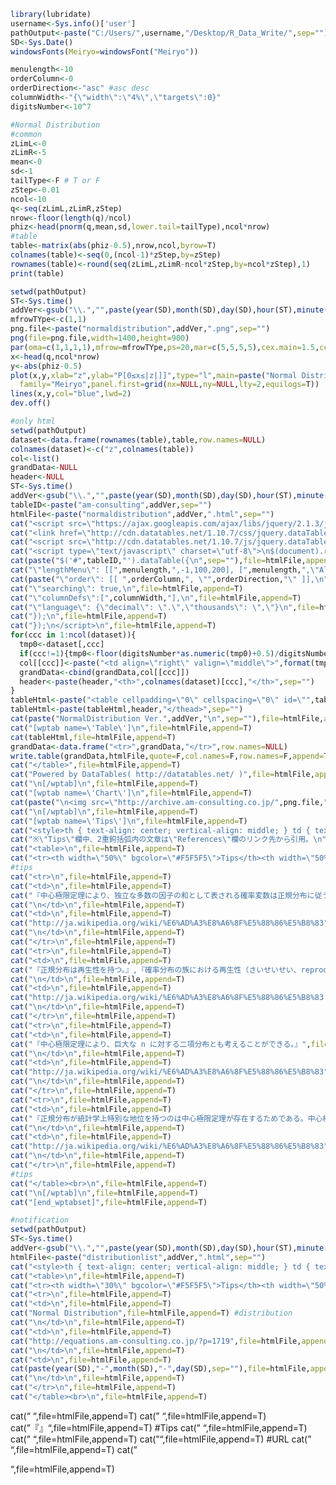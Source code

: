 ```r
library(lubridate)
username<-Sys.info()['user']
pathOutput<-paste("C:/Users/",username,"/Desktop/R_Data_Write/",sep="")
SD<-Sys.Date()
windowsFonts(Meiryo=windowsFont("Meiryo"))
```

```r
menulength<-10
orderColumn<-0
orderDirection<-"asc" #asc desc
columnWidth<-"{\"width\":\"4%\",\"targets\":0}"
digitsNumber<-10^7
```

```r
#Normal Distribution
#common
zLimL<-0
zLimR<-5
mean<-0
sd<-1
tailType<-F # T or F
zStep<-0.01
ncol<-10
q<-seq(zLimL,zLimR,zStep)
nrow<-floor(length(q)/ncol)
phiz<-head(pnorm(q,mean,sd,lower.tail=tailType),ncol*nrow)
#table
table<-matrix(abs(phiz-0.5),nrow,ncol,byrow=T)
colnames(table)<-seq(0,(ncol-1)*zStep,by=zStep)
rownames(table)<-round(seq(zLimL,zLimR-ncol*zStep,by=ncol*zStep),1)
print(table)
```

```r
setwd(pathOutput)
ST<-Sys.time()  
addVer<-gsub("\\.","",paste(year(SD),month(SD),day(SD),hour(ST),minute(ST),second(ST),sep=""))
mfrowTYpe<-c(1,1)
png.file<-paste("normaldistribution",addVer,".png",sep="")
png(file=png.file,width=1400,height=900)
par(oma=c(1,1,1,1),mfrow=mfrowTYpe,ps=20,mar=c(5,5,5,5),cex.main=1.5,cex.lab=1.5,cex.axis=1.5)
x<-head(q,ncol*nrow)
y<-abs(phiz-0.5)
plot(x,y,xlab="z",ylab="P[0≤x≤|z|]]",type="l",main=paste("Normal Distribution\nmean=",mean,", sd=",sd),
  family="Meiryo",panel.first=grid(nx=NULL,ny=NULL,lty=2,equilogs=T))
lines(x,y,col="blue",lwd=2)
dev.off()
```

```r
#only html
setwd(pathOutput)
dataset<-data.frame(rownames(table),table,row.names=NULL)
colnames(dataset)<-c("z",colnames(table))
col<-list()
grandData<-NULL
header<-NULL
ST<-Sys.time()  
addVer<-gsub("\\.","",paste(year(SD),month(SD),day(SD),hour(ST),minute(ST),second(ST),sep=""))
tableID<-paste("am-consulting",addVer,sep="")
htmlFile<-paste("normaldistribution",addVer,".html",sep="")
cat("<script src=\"https://ajax.googleapis.com/ajax/libs/jquery/2.1.3/jquery.min.js\"></script>\n",file=htmlFile,append=F)
cat("<link href=\"http://cdn.datatables.net/1.10.7/css/jquery.dataTables.min.css\" rel=\"stylesheet\">\n",file=htmlFile,append=T)
cat("<script src=\"http://cdn.datatables.net/1.10.7/js/jquery.dataTables.min.js\"></script>\n",file=htmlFile,append=T)
cat("<script type=\"text/javascript\" charset=\"utf-8\">\n$(document).ready( function(){\n",file=htmlFile,append=T)
cat(paste("$('#",tableID,"').dataTable({\n",sep=""),file=htmlFile,append=T)
cat("\"lengthMenu\": [[",menulength,",-1,100,200], [",menulength,",\"All\",100,200]],\n",file=htmlFile,append=T)
cat(paste("\"order\": [[ ",orderColumn,", \"",orderDirection,"\" ]],\n",sep=""),file=htmlFile,append=T)
cat("\"searching\": true,\n",file=htmlFile,append=T)
cat("\"columnDefs\":[",columnWidth,"],\n",file=htmlFile,append=T)
cat("\"language\": {\"decimal\": \".\",\"thousands\": \",\"}\n",file=htmlFile,append=T)
cat("});\n",file=htmlFile,append=T)
cat("});\n</script>\n",file=htmlFile,append=T)
for(ccc in 1:ncol(dataset)){
  tmp0<-dataset[,ccc]
  if(ccc!=1){tmp0<-floor(digitsNumber*as.numeric(tmp0)+0.5)/digitsNumber}
  col[[ccc]]<-paste("<td align=\"right\" valign=\"middle\">",format(tmp0,big.mark=",",scientific=F),"</td>",sep="")
  grandData<-cbind(grandData,col[[ccc]])
  header<-paste(header,"<th>",colnames(dataset)[ccc],"</th>",sep="")  
}
tableHtml<-paste("<table cellpadding=\"0\" cellspacing=\"0\" id=\"",tableID,"\" width=\"100%\" class=\"display\" style=\"font-size:11px;\"><thead>",sep="")
tableHtml<-paste(tableHtml,header,"</thead>",sep="")
cat(paste("NormalDistribution Ver.",addVer,"\n",sep=""),file=htmlFile,append=T)
cat("[wptab name=\'Table\']\n",file=htmlFile,append=T)
cat(tableHtml,file=htmlFile,append=T)
grandData<-data.frame("<tr>",grandData,"</tr>",row.names=NULL)
write.table(grandData,htmlFile,quote=F,col.names=F,row.names=F,append=T)
cat("</table>",file=htmlFile,append=T)
cat("Powered by DataTables( http://datatables.net/ )",file=htmlFile,append=T)
cat("\n[/wptab]\n",file=htmlFile,append=T)
cat("[wptab name=\'Chart\']\n",file=htmlFile,append=T)
cat(paste("\n<img src=\"http://archive.am-consulting.co.jp/",png.file,"\" alt=\"\" width=\"100%\">\n",sep=""),file=htmlFile,append=T)
cat("\n[/wptab]\n",file=htmlFile,append=T)
cat("[wptab name=\'Tips\']\n",file=htmlFile,append=T)
cat("<style>th { text-align: center; vertical-align: middle; } td { text-align: left; vertical-align: middle; }</style>\n",file=htmlFile,append=T)
cat("※\"Tips\"欄中、2重鉤括弧内の文章は\"References\"欄のリンク先から引用。\n",file=htmlFile,append=T)
cat("<table>\n",file=htmlFile,append=T)
cat("<tr><th width=\"50%\" bgcolor=\"#F5F5F5\">Tips</th><th width=\"50%\" bgcolor=\"#F5F5F5\">References</th></tr>\n",file=htmlFile,append=T)
#tips
cat("<tr>\n",file=htmlFile,append=T)
cat("<td>\n",file=htmlFile,append=T)
cat("『中心極限定理により、独立な多数の因子の和として表される確率変数は正規分布に従う。』",file=htmlFile,append=T) #Tips
cat("\n</td>\n",file=htmlFile,append=T)
cat("<td>\n",file=htmlFile,append=T)
cat("http://ja.wikipedia.org/wiki/%E6%AD%A3%E8%A6%8F%E5%88%86%E5%B8%83",file=htmlFile,append=T) #URL
cat("\n</td>\n",file=htmlFile,append=T)
cat("</tr>\n",file=htmlFile,append=T)
cat("<tr>\n",file=htmlFile,append=T)
cat("<td>\n",file=htmlFile,append=T)
cat("『正規分布は再生性を持つ。』,『確率分布の族における再生性（さいせいせい、reproductive property）とは、同じ分布族に含まれる確率分布を持つ2つの独立な確率変数に対して、その和の確率分布もまた同じ族に含まれる性質のことを言う。』",file=htmlFile,append=T) #Tips
cat("\n</td>\n",file=htmlFile,append=T)
cat("<td>\n",file=htmlFile,append=T)
cat("http://ja.wikipedia.org/wiki/%E6%AD%A3%E8%A6%8F%E5%88%86%E5%B8%83 , http://ja.wikipedia.org/wiki/%E5%86%8D%E7%94%9F%E6%80%A7",file=htmlFile,append=T) #URL
cat("\n</td>\n",file=htmlFile,append=T)
cat("</tr>\n",file=htmlFile,append=T)
cat("<tr>\n",file=htmlFile,append=T)
cat("<td>\n",file=htmlFile,append=T)
cat("『中心極限定理により、巨大な n に対する二項分布とも考えることができる。』",file=htmlFile,append=T) #Tips
cat("\n</td>\n",file=htmlFile,append=T)
cat("<td>\n",file=htmlFile,append=T)
cat("http://ja.wikipedia.org/wiki/%E6%AD%A3%E8%A6%8F%E5%88%86%E5%B8%83",file=htmlFile,append=T) #URL
cat("\n</td>\n",file=htmlFile,append=T)
cat("</tr>\n",file=htmlFile,append=T)
cat("<tr>\n",file=htmlFile,append=T)
cat("<td>\n",file=htmlFile,append=T)
cat("『正規分布が統計学上特別な地位を持つのは中心極限定理が存在するためである。中心極限定理は、「独立な同一の分布に従う確率変数の算術平均（確率変数の合計を変数の数で割ったもの）の分布は、もとの確率変数に標準偏差が存在するならば、もとの分布の形状に関係なく、変数の数が多数になったとき、正規分布に収束する。」』",file=htmlFile,append=T) #Tips
cat("\n</td>\n",file=htmlFile,append=T)
cat("<td>\n",file=htmlFile,append=T)
cat("http://ja.wikipedia.org/wiki/%E6%AD%A3%E8%A6%8F%E5%88%86%E5%B8%83",file=htmlFile,append=T) #URL
cat("\n</td>\n",file=htmlFile,append=T)
cat("</tr>\n",file=htmlFile,append=T)
#tips
cat("</table><br>\n",file=htmlFile,append=T)
cat("\n[/wptab]\n",file=htmlFile,append=T)
cat("[end_wptabset]",file=htmlFile,append=T)
```

```r
#notification
setwd(pathOutput)
ST<-Sys.time()  
addVer<-gsub("\\.","",paste(year(SD),month(SD),day(SD),hour(ST),minute(ST),second(ST),sep=""))
htmlFile<-paste("distributionlist",addVer,".html",sep="")
cat("<style>th { text-align: center; vertical-align: middle; } td { text-align: left; vertical-align: middle; }</style>\n",file=htmlFile,append=F)
cat("<table>\n",file=htmlFile,append=T)
cat("<tr><th width=\"30%\" bgcolor=\"#F5F5F5\">Tips</th><th width=\"50%\" bgcolor=\"#F5F5F5\">References</th><th width=\"20%\" bgcolor=\"#F5F5F5\">Upload/Update</th></tr>\n",file=htmlFile,append=T)
cat("<tr>\n",file=htmlFile,append=T)
cat("<td>\n",file=htmlFile,append=T)
cat("Normal Distribution",file=htmlFile,append=T) #distribution
cat("\n</td>\n",file=htmlFile,append=T)
cat("<td>\n",file=htmlFile,append=T)
cat("http://equations.am-consulting.co.jp/?p=1719",file=htmlFile,append=T) #URL
cat("\n</td>\n",file=htmlFile,append=T)
cat("<td>\n",file=htmlFile,append=T)
cat(paste(year(SD),"-",month(SD),"-",day(SD),sep=""),file=htmlFile,append=T) #URL
cat("\n</td>\n",file=htmlFile,append=T)
cat("</tr>\n",file=htmlFile,append=T)
cat("</table><br>\n",file=htmlFile,append=T)
```

cat("<tr>\n",file=htmlFile,append=T)
cat("<td>\n",file=htmlFile,append=T)
cat("『』",file=htmlFile,append=T) #Tips
cat("\n</td>\n",file=htmlFile,append=T)
cat("<td>\n",file=htmlFile,append=T)
cat("",file=htmlFile,append=T) #URL
cat("\n</td>\n",file=htmlFile,append=T)
cat("</tr>\n",file=htmlFile,append=T)
